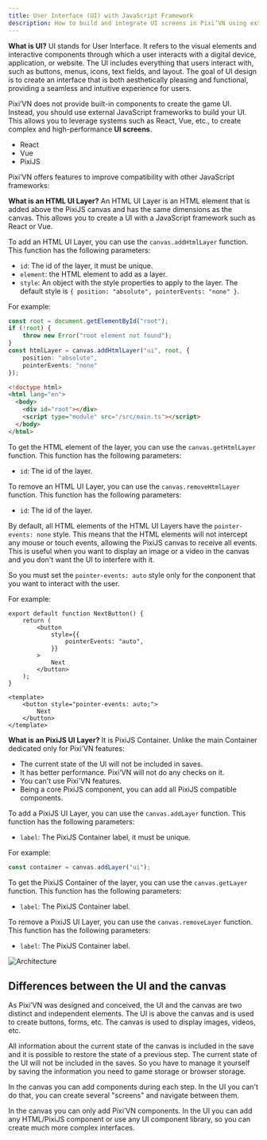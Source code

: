 ```yaml
---
title: User Interface (UI) with JavaScript Framework
description: How to build and integrate UI screens in Pixi’VN using external JavaScript frameworks like React, Vue, and PixiJS.
---
```


**What is UI?** UI stands for User Interface. It refers to the visual elements and interactive components through which a user interacts with a digital device, application, or website. The UI includes everything that users interact with, such as buttons, menus, icons, text fields, and layout. The goal of UI design is to create an interface that is both aesthetically pleasing and functional, providing a seamless and intuitive experience for users.

Pixi’VN does not provide built-in components to create the game UI. Instead, you should use external JavaScript frameworks to build your UI. This allows you to leverage systems such as React, Vue, etc., to create complex and high-performance **UI screens**.

* <DynamicLink href="/start/interface-react">React</DynamicLink>
* <DynamicLink href="/start/interface-vue">Vue</DynamicLink>
* <DynamicLink href="/start/interface-pixijs">PixiJS</DynamicLink>

Pixi’VN offers features to improve compatibility with other JavaScript frameworks:

<Accordions>

<Accordion title="Adding HTML UI Layers" id="adding-html-ui-layers">

**What is an HTML UI Layer?** An HTML UI Layer is an HTML element that is added above the PixiJS canvas and has the same dimensions as the canvas. This allows you to create a UI with a JavaScript framework such as React or Vue.

To add an HTML UI Layer, you can use the `canvas.addHtmlLayer` function. This function has the following parameters:

* `id`: The id of the layer, it must be unique.
* `element`: the HTML element to add as a layer.
* `style`: An object with the style properties to apply to the layer. The default style is `{ position: "absolute", pointerEvents: "none" }`.

For example:

```ts tab="src/main.ts"
const root = document.getElementById("root");
if (!root) {
    throw new Error("root element not found");
}
const htmlLayer = canvas.addHtmlLayer("ui", root, {
    position: "absolute",
    pointerEvents: "none"
});
```

```html tab="index.html"
<!doctype html>
<html lang="en">
  <body>
    <div id="root"></div>
    <script type="module" src="/src/main.ts"></script>
  </body>
</html>
```

To get the HTML element of the layer, you can use the `canvas.getHtmlLayer` function. This function has the following parameters:

* `id`: The id of the layer.

To remove an HTML UI Layer, you can use the `canvas.removeHtmlLayer` function. This function has the following parameters:

* `id`: The id of the layer.

</Accordion>

<Accordion title="How to enable HTML UI interaction?" id="how-to-enable-ui-interaction">

By default, all HTML elements of the HTML UI Layers have the `pointer-events: none` style. This means that the HTML elements will not intercept any mouse or touch events, allowing the PixiJS canvas to receive all events. This is useful when you want to display an image or a video in the canvas and you don't want the UI to interfere with it.

So you must set the `pointer-events: auto` style only for the conponent that you want to interact with the user.

For example:

```tsx tab="React"
export default function NextButton() {
    return (
        <button
            style={{
                pointerEvents: "auto",
            }}
        >
            Next
        </button>
    );
}
```

```vue tab="Vue"
<template>
    <button style="pointer-events: auto;">
        Next
    </button>
</template>
```

</Accordion>

<Accordion title="Adding PixiJS UI Layers" id="adding-pixijs-ui-layers">

**What is an PixiJS UI Layer?** It is PixiJS Container. Unlike the main Container dedicated only for Pixi’VN features:

* The current state of the Ul will not be included in saves.
* It has better performance. Pixi’VN will not do any checks on it.
* You can't use Pixi'VN features.
* Being a core PixiJS component, you can add all PixiJS compatible components.

To add a PixiJS UI Layer, you can use the `canvas.addLayer` function. This function has the following parameters:

* `label`: The PixiJS Container label, it must be unique.

For example:

```ts title="src/main.ts"
const container = canvas.addLayer("ui");
```

To get the PixiJS Container of the layer, you can use the `canvas.getLayer` function. This function has the following parameters:

* `label`: The PixiJS Container label.

To remove a PixiJS UI Layer, you can use the `canvas.removeLayer` function. This function has the following parameters:

* `label`: The PixiJS Container label.

</Accordion>

</Accordions>

![Architecture](/arch.png)

## Differences between the UI and the canvas

As Pixi’VN was designed and conceived, the UI and the canvas are two distinct and independent elements. The UI is above the canvas and is used to create buttons, forms, etc. The canvas is used to display images, videos, etc.

All information about the current state of the canvas is included in the save and it is possible to restore the state of a previous step. The current state of the UI will not be included in the saves. So you have to <DynamicLink href="/start/interface-connect-storage">manage it yourself by saving the information</DynamicLink> you need to <DynamicLink href="/start/storage">game storage</DynamicLink> or browser storage.

In the canvas you can add components during each step. In the UI you can't do that, you can create several <DynamicLink href="/start/interface-connect-storage">"screens" and navigate between them</DynamicLink>.

In the canvas you can only add Pixi’VN components. In the UI you can add any HTML/PixiJS component or use any UI component library, so you can create much more complex interfaces.
